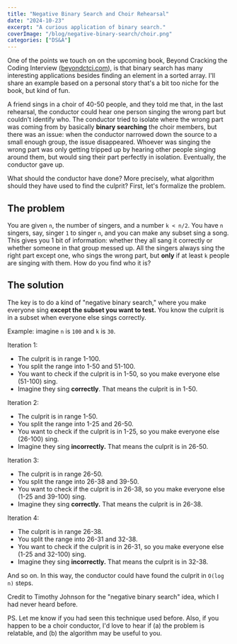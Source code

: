 ```yaml
---
title: "Negative Binary Search and Choir Rehearsal"
date: "2024-10-23"
excerpt: "A curious application of binary search."
coverImage: "/blog/negative-binary-search/choir.png"
categories: ["DS&A"]
---
```


One of the points we touch on on the upcoming book, Beyond Cracking the Coding Interview ([beyondctci.com](https://www.beyondctci.com/)), is that binary search has many interesting applications besides finding an element in a sorted array. I'll share an example based on a personal story that's a bit too niche for the book, but kind of fun.

A friend sings in a choir of 40-50 people, and they told me that, in the last rehearsal, the conductor could hear one person singing the wrong part but couldn't identify who. The conductor tried to isolate where the wrong part was coming from by basically **binary searching** the choir members, but there was an issue: when the conductor narrowed down the source to a small enough group, the issue disappeared. Whoever was singing the wrong part was only getting tripped up by hearing other people singing around them, but would sing their part perfectly in isolation. Eventually, the conductor gave up.

What should the conductor have done? More precisely, what algorithm should they have used to find the culprit? First, let's formalize the problem.

## The problem

You are given `n`, the number of singers, and a number `k < n/2`. You have `n` singers, say, singer `1` to singer `n`, and you can make any subset sing a song. This gives you 1 bit of information: whether they all sang it correctly or whether someone in that group messed up. All the singers always sing the right part except one, who sings the wrong part, but **only** if at least `k` people are singing with them. How do you find who it is?

## The solution

The key is to do a kind of "negative binary search," where you make everyone sing **except the subset you want to test.** You know the culprit is in a subset when everyone else sings correctly.

Example: imagine `n` is `100` and `k` is `30`.

Iteration 1:

- The culprit is in range 1-100.
- You split the range into 1-50 and 51-100.
- You want to check if the culprit is in 1-50, so you make everyone else (51-100) sing.
- Imagine they sing **correctly**. That means the culprit is in 1-50.

Iteration 2:

- The culprit is in range 1-50.
- You split the range into 1-25 and 26-50.
- You want to check if the culprit is in 1-25, so you make everyone else (26-100) sing.
- Imagine they sing **incorrectly.** That means the culprit is in 26-50.

Iteration 3:

- The culprit is in range 26-50.
- You split the range into 26-38 and 39-50.
- You want to check if the culprit is in 26-38, so you make everyone else (1-25 and 39-100) sing.
- Imagine they sing **correctly.** That means the culprit is in 26-38.

Iteration 4:

- The culprit is in range 26-38.
- You split the range into 26-31 and 32-38.
- You want to check if the culprit is in 26-31, so you make everyone else (1-25 and 32-100) sing.
- Imagine they sing **incorrectly.** That means the culprit is in 32-38.

And so on. In this way, the conductor could have found the culprit in `O(log n)` steps.

Credit to Timothy Johnson for the "negative binary search" idea, which I had never heard before.

PS. Let me know if you had seen this technique used before. Also, if you happen to be a choir conductor, I'd love to hear if (a) the problem is relatable, and (b) the algorithm may be useful to you.

